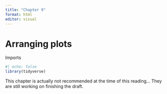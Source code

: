 ```yaml
---
title: "Chapter 9"
format: html
editor: visual
---
```


# Arranging plots
Imports
```r
#| echo: false
library(tidyverse)
```

This chapter is actually not recommended at the time of this reading... They are still working on finishing the draft. 